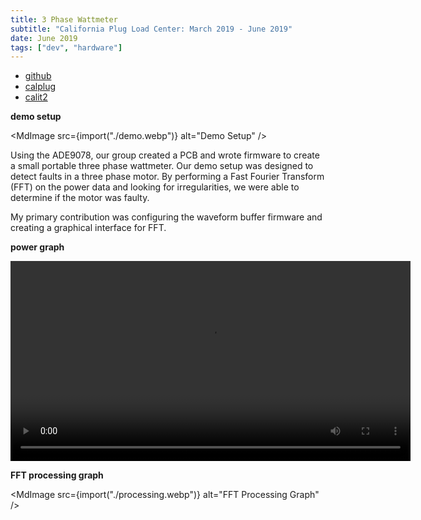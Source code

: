 ```yaml
---
title: 3 Phase Wattmeter
subtitle: "California Plug Load Center: March 2019 - June 2019"
date: June 2019
tags: ["dev", "hardware"]
---
```



- [github](https://github.com/CalPlug/ADE9078-3PhaseWattmeter)
- [calplug](http://calplug.org/)
- [calit2](https://www.calit2.uci.edu/)

**demo setup**

<MdImage src={import("./demo.webp")} alt="Demo Setup" />

Using the ADE9078, our group created a PCB and wrote firmware to create a small
portable three phase wattmeter. Our demo setup was designed to detect faults in
a three phase motor. By performing a Fast Fourier Transform (FFT) on the power
data and looking for irregularities, we were able to determine if the motor was
faulty.

My primary contribution was configuring the waveform buffer firmware and
creating a graphical interface for FFT.

**power graph**

<video width="640" controls>
  <source src="/videos/3phasewatt_sin.mov" type="video/mp4"></source>
  Your browser does not support the video tag.
</video>

**FFT processing graph**

<MdImage src={import("./processing.webp")} alt="FFT Processing Graph" />
